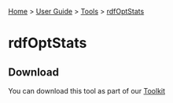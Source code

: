 [[Home]] > [[User Guide]] > [[UserGuide/Tools|Tools]] > [[UserGuide/Tools/rdfOptStats|rdfOptStats]]

= rdfOptStats =



== Download ==

You can download this tool as part of our [[http://www.dotnetrdf.org?content.asp?pageID=Download%20dotNetRDF%20Toolkit%20for%20Windows|Toolkit]]